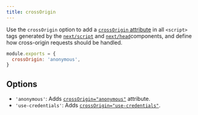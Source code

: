 ```yaml
---
title: crossOrigin
---
```


Use the `crossOrigin` option to add a [`crossOrigin` attribute](https://developer.mozilla.org/en-US/docs/Web/HTML/Attributes/crossorigin) in all `<script>` tags generated by the [`next/script`](/docs/pages/building-your-application/optimizing/scripts) and [`next/head`](/docs/pages/api-reference/components/head)components, and define how cross-origin requests should be handled.

```js filename="next.config.js"
module.exports = {
  crossOrigin: 'anonymous',
}
```

## Options

- `'anonymous'`: Adds [`crossOrigin="anonymous"`](https://developer.mozilla.org/en-US/docs/Web/HTML/Attributes/crossorigin#anonymous) attribute.
- `'use-credentials'`: Adds [`crossOrigin="use-credentials"`](https://developer.mozilla.org/en-US/docs/Web/HTML/Attributes/crossorigin#use-credentials).
